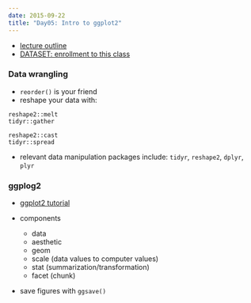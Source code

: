 ```yaml
---
date: 2015-09-22
title: "Day05: Intro to ggplot2"
---
```


- [lecture outline](http://stat545-ubc.github.io/cm005_still-data-ggplot2-rmarkdown.html)
- [DATASET: enrollment to this class](https://gist.github.com/jennybc/924fe242a31e0239762f#file-2015_stat545_enrollment-csv)

### Data wrangling
- `reorder()` is your friend
- reshape your data with:
```
reshape2::melt
tidyr::gather

reshape2::cast
tidyr::spread
```

- relevant data manipulation packages include: `tidyr`, `reshape2`, `dplyr`, `plyr`

### ggplog2
- [ggplot2 tutorial](https://github.com/jennybc/ggplot2-tutorial)

- components
    - data
    - aesthetic
    - geom
    - scale (data values to computer values)
    - stat (summarization/transformation)
    - facet (chunk)

- save figures with `ggsave()`
